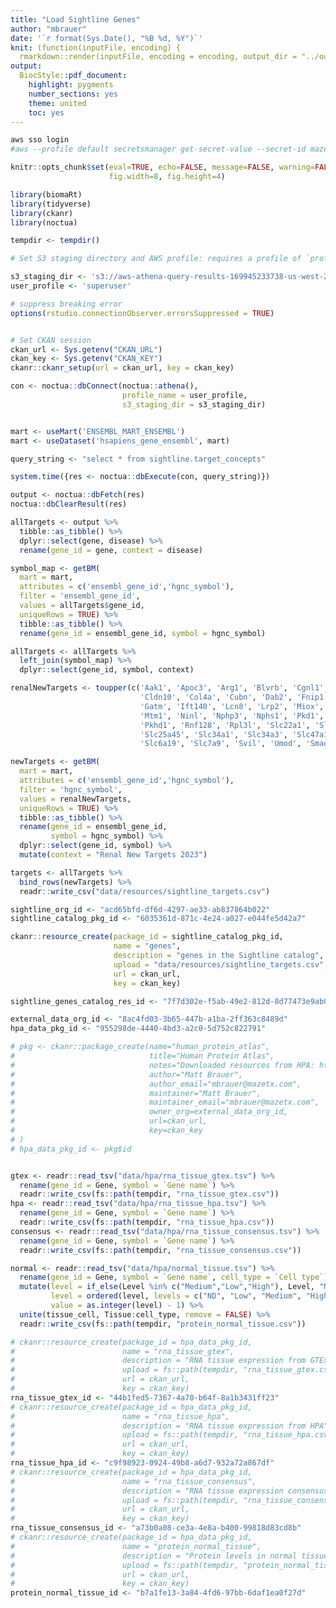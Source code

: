 ```yaml
---
title: "Load Sightline Genes"
author: "mbrauer"
date: '`r format(Sys.Date(), "%B %d, %Y")`'
knit: (function(inputFile, encoding) {
  rmarkdown::render(inputFile, encoding = encoding, output_dir = "../output") })
output:
  BiocStyle::pdf_document:
    highlight: pygments
    number_sections: yes
    theme: united
    toc: yes
---
```


```sh
aws sso login
#aws --profile default secretsmanager get-secret-value --secret-id mazetx.credentials.sa.athena | jq -r .SecretString | jq
```

```r
knitr::opts_chunk$set(eval=TRUE, echo=FALSE, message=FALSE, warning=FALSE, include=FALSE,
                      fig.width=8, fig.height=4)

library(biomaRt)
library(tidyverse)
library(ckanr)
library(noctua)

tempdir <- tempdir()

# Set S3 staging directory and AWS profile: requires a profile of `profile_name` in `~/.aws/config` file

s3_staging_dir <- 's3://aws-athena-query-results-169945233738-us-west-2/'
user_profile <- 'superuser'

# suppress breaking error
options(rstudio.connectionObserver.errorsSuppressed = TRUE)


# Set CKAN session
ckan_url <- Sys.getenv("CKAN_URL")
ckan_key <- Sys.getenv("CKAN_KEY")
ckanr::ckanr_setup(url = ckan_url, key = ckan_key)

con <- noctua::dbConnect(noctua::athena(),
                         profile_name = user_profile,
                         s3_staging_dir = s3_staging_dir)


mart <- useMart('ENSEMBL_MART_ENSEMBL')
mart <- useDataset('hsapiens_gene_ensembl', mart)

```

```r

query_string <- "select * from sightline.target_concepts"

system.time({res <- noctua::dbExecute(con, query_string)})

output <- noctua::dbFetch(res)
noctua::dbClearResult(res)

allTargets <- output %>%
  tibble::as_tibble() %>%
  dplyr::select(gene, disease) %>%
  rename(gene_id = gene, context = disease)

symbol_map <- getBM(
  mart = mart,
  attributes = c('ensembl_gene_id','hgnc_symbol'),
  filter = 'ensembl_gene_id',
  values = allTargets$gene_id,
  uniqueRows = TRUE) %>%
  tibble::as_tibble() %>%
  rename(gene_id = ensembl_gene_id, symbol = hgnc_symbol)

allTargets <- allTargets %>%
  left_join(symbol_map) %>%
  dplyr::select(gene_id, symbol, context)

renalNewTargets <- toupper(c('Aak1', 'Apoc3', 'Arg1', 'Blvrb', 'Cgnl1', 'Ckm',
                             'Cldn10', 'Col4a', 'Cubn', 'Dab2', 'Fnip1', 'G6pc',
                             'Gatm', 'Ift140', 'Lcn8', 'Lrp2', 'Miox', 'Mitf',
                             'Mtm1', 'Ninl', 'Nphp3', 'Nphs1', 'Pkd1', 'Pkd2',
                             'Pkhd1', 'Rnf128', 'Rpl3l', 'Slc22a1', 'Slc22a2',
                             'Slc25a45', 'Slc34a1', 'Slc34a3', 'Slc47a1',
                             'Slc6a19', 'Slc7a9', 'Svil', 'Umod', 'Smad6'))

newTargets <- getBM(
  mart = mart,
  attributes = c('ensembl_gene_id','hgnc_symbol'),
  filter = 'hgnc_symbol',
  values = renalNewTargets,
  uniqueRows = TRUE) %>%
  tibble::as_tibble() %>%
  rename(gene_id = ensembl_gene_id,
         symbol = hgnc_symbol) %>%
  dplyr::select(gene_id, symbol) %>%
  mutate(context = "Renal New Targets 2023")

targets <- allTargets %>%
  bind_rows(newTargets) %>%
  readr::write_csv("data/resources/sightline_targets.csv")


```


```r
sightline_org_id <- "acd65bfd-df6d-4297-ae33-ab837864b022"
sightline_catalog_pkg_id <- "6035361d-871c-4e24-a027-e044fe5d42a7"

ckanr::resource_create(package_id = sightline_catalog_pkg_id,
                       name = "genes",
                       description = "genes in the Sightline catalog",
                       upload = "data/resources/sightline_targets.csv",
                       url = ckan_url,
                       key = ckan_key)

sightline_genes_catalog_res_id <- "7f7d302e-f5ab-49e2-812d-8d77473e9ab0"

```

```r
external_data_org_id <- "8ac4fd03-3b65-447b-a1ba-2ff363c8489d"
hpa_data_pkg_id <- "955298de-4440-4bd3-a2c0-5d752c822791"

# pkg <- ckanr::package_create(name="human_protein_atlas",
#                              title="Human Protein Atlas",
#                              notes="Downloaded resources from HPA: https://www.proteinatlas.org/about/download",
#                              author="Matt Brauer",
#                              author_email="mbrauer@mazetx.com",
#                              maintainer="Matt Brauer",
#                              maintainer_email="mbrauer@mazetx.com",
#                              owner_org=external_data_org_id,
#                              url=ckan_url,
#                              key=ckan_key
# )
# hpa_data_pkg_id <- pkg$id


gtex <- readr::read_tsv("data/hpa/rna_tissue_gtex.tsv") %>%
  rename(gene_id = Gene, symbol = `Gene name`) %>%
  readr::write_csv(fs::path(tempdir, "rna_tissue_gtex.csv"))
hpa <- readr::read_tsv("data/hpa/rna_tissue_hpa.tsv") %>%
  rename(gene_id = Gene, symbol = `Gene name`) %>%
  readr::write_csv(fs::path(tempdir, "rna_tissue_hpa.csv"))
consensus <- readr::read_tsv("data/hpa/rna_tissue_consensus.tsv") %>%
  rename(gene_id = Gene, symbol = `Gene name`) %>%
  readr::write_csv(fs::path(tempdir, "rna_tissue_consensus.csv"))

normal <- readr::read_tsv("data/hpa/normal_tissue.tsv") %>%
  rename(gene_id = Gene, symbol = `Gene name`, cell_type = `Cell type`) %>%
  mutate(level = if_else(Level %in% c("Medium","Low","High"), Level, "ND"),
         level = ordered(level, levels = c("ND", "Low", "Medium", "High")),
         value = as.integer(level) - 1) %>%
  unite(tissue_cell, Tissue:cell_type, remove = FALSE) %>%
  readr::write_csv(fs::path(tempdir, "protein_normal_tissue.csv"))

# ckanr::resource_create(package_id = hpa_data_pkg_id,
#                        name = "rna_tissue_gtex",
#                        description = "RNA tissue expression from GTEx",
#                        upload = fs::path(tempdir, "rna_tissue_gtex.csv"),
#                        url = ckan_url,
#                        key = ckan_key)
rna_tissue_gtex_id <- "44b1fed5-7367-4a70-b64f-8a1b3431ff23"
# ckanr::resource_create(package_id = hpa_data_pkg_id,
#                        name = "rna_tissue_hpa",
#                        description = "RNA tissue expression from HPA",
#                        upload = fs::path(tempdir, "rna_tissue_hpa.csv"),
#                        url = ckan_url,
#                        key = ckan_key)
rna_tissue_hpa_id <- "c9f98923-0924-49b8-a6d7-932a72a867df"
# ckanr::resource_create(package_id = hpa_data_pkg_id,
#                        name = "rna_tissue_consensus",
#                        description = "RNA tissue expression consensus between GTEx and HPA",
#                        upload = fs::path(tempdir, "rna_tissue_consensus.csv"),
#                        url = ckan_url,
#                        key = ckan_key)
rna_tissue_consensus_id <- "a73b0a08-ce3a-4e8a-b400-99818d83cd8b"
# ckanr::resource_create(package_id = hpa_data_pkg_id,
#                        name = "protein_normal_tissue",
#                        description = "Protein levels in normal tissue",
#                        upload = fs::path(tempdir, "protein_normal_tissue.csv"),
#                        url = ckan_url,
#                        key = ckan_key)
protein_normal_tissue_id <- "b7a1fe13-3a84-4fd6-97bb-6daf1ea0f27d"


```

